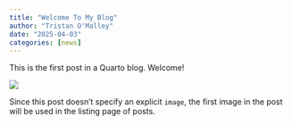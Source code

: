 ```yaml
---
title: "Welcome To My Blog"
author: "Tristan O'Malley"
date: "2025-04-03"
categories: [news]
---
```


This is the first post in a Quarto blog. Welcome!

![](thumbnail.jpg)

Since this post doesn't specify an explicit `image`, the first image in the post will be used in the listing page of posts.
